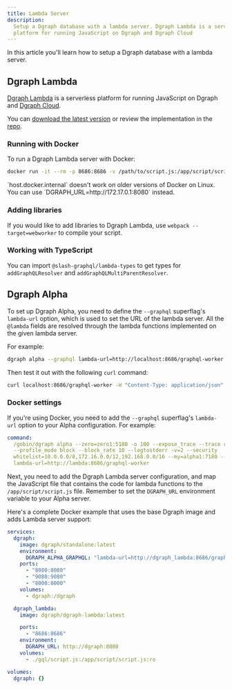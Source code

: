 ```yaml
---
title: Lambda Server
description:
  Setup a Dgraph database with a lambda server. Dgraph Lambda is a serverless
  platform for running JavaScript on Dgraph and Dgraph Cloud
---
```


In this article you'll learn how to setup a Dgraph database with a lambda
server.

## Dgraph Lambda

[Dgraph Lambda](https://github.com/dgraph-io/dgraph-lambda) is a serverless
platform for running JavaScript on Dgraph and
[Dgraph Cloud](https://dgraph.io/cloud).

You can
[download the latest version](https://github.com/dgraph-io/dgraph-lambda/releases/latest)
or review the implementation in the
[repo](https://github.com/dgraph-io/dgraph-lambda).

### Running with Docker

To run a Dgraph Lambda server with Docker:

```bash
docker run -it --rm -p 8686:8686 -v /path/to/script.js:/app/script/script.js -e DGRAPH_URL=http://host.docker.internal:8080 dgraph/dgraph-lambda
```

<Note>
  `host.docker.internal` doesn't work on older versions of Docker on Linux. You
  can use `DGRAPH_URL=http://172.17.0.1:8080` instead.
</Note>

### Adding libraries

If you would like to add libraries to Dgraph Lambda, use
`webpack --target=webworker` to compile your script.

### Working with TypeScript

You can import `@slash-graphql/lambda-types` to get types for
`addGraphQLResolver` and `addGraphQLMultiParentResolver`.

## Dgraph Alpha

To set up Dgraph Alpha, you need to define the `--graphql` superflag's
`lambda-url` option, which is used to set the URL of the lambda server. All the
`@lambda` fields are resolved through the lambda functions implemented on the
given lambda server.

For example:

```bash
dgraph alpha --graphql lambda-url=http://localhost:8686/graphql-worker
```

Then test it out with the following `curl` command:

```bash
curl localhost:8686/graphql-worker -H "Content-Type: application/json" -d '{"resolver":"MyType.customField","parent":[{"customField":"Dgraph Labs"}]}'
```

### Docker settings

If you're using Docker, you need to add the `--graphql` superflag's `lambda-url`
option to your Alpha configuration. For example:

```yml
command:
  /gobin/dgraph alpha --zero=zero1:5180 -o 100 --expose_trace --trace ratio=1.0
  --profile_mode block --block_rate 10 --logtostderr -v=2 --security
  whitelist=10.0.0.0/8,172.16.0.0/12,192.168.0.0/16 --my=alpha1:7180 --graphql
  lambda-url=http://lambda:8686/graphql-worker
```

Next, you need to add the Dgraph Lambda server configuration, and map the
JavaScript file that contains the code for lambda functions to the
`/app/script/script.js` file. Remember to set the `DGRAPH_URL` environment
variable to your Alpha server.

Here's a complete Docker example that uses the base Dgraph image and adds Lambda
server support:

```yml
services:
  dgraph:
    image: dgraph/standalone:latest
    environment:
      DGRAPH_ALPHA_GRAPHQL: "lambda-url=http://dgraph_lambda:8686/graphql-worker"
    ports:
      - "8080:8080"
      - "9080:9080"
      - "8000:8000"
    volumes:
      - dgraph:/dgraph

  dgraph_lambda:
    image: dgraph/dgraph-lambda:latest

    ports:
      - "8686:8686"
    environment:
      DGRAPH_URL: http://dgraph:8080
    volumes:
      - ./gql/script.js:/app/script/script.js:ro

volumes:
  dgraph: {}
```
